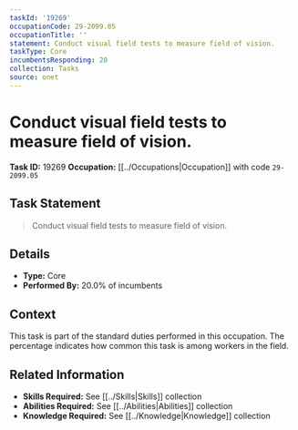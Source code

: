```yaml
---
taskId: '19269'
occupationCode: 29-2099.05
occupationTitle: ''
statement: Conduct visual field tests to measure field of vision.
taskType: Core
incumbentsResponding: 20
collection: Tasks
source: onet
---
```

# Conduct visual field tests to measure field of vision.

**Task ID:** 19269
**Occupation:** [[../Occupations|Occupation]] with code `29-2099.05`

## Task Statement

> Conduct visual field tests to measure field of vision.

## Details

- **Type:** Core
- **Performed By:** 20.0% of incumbents

## Context

This task is part of the standard duties performed in this occupation. The percentage indicates how common this task is among workers in the field.

## Related Information

- **Skills Required:** See [[../Skills|Skills]] collection
- **Abilities Required:** See [[../Abilities|Abilities]] collection
- **Knowledge Required:** See [[../Knowledge|Knowledge]] collection
